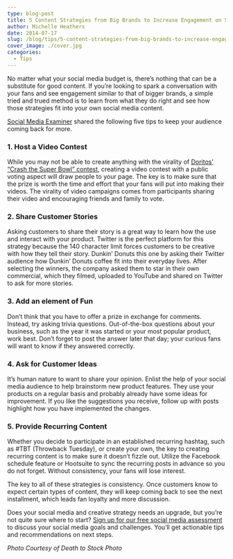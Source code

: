 ```yaml
---
type: blog-post
title: 5 Content Strategies from Big Brands to Increase Engagement on Social Media
author: Michelle Heathers
date: 2014-07-17
slug: /blog/tips/5-content-strategies-from-big-brands-to-increase-engagement-on-social-media
cover_image: ./cover.jpg
categories:
  - Tips
---
```


No matter what your social media budget is, there’s nothing that can be a substitute for good content. If you’re looking to spark a conversation with your fans and see engagement similar to that of bigger brands, a simple tried and trued method is to learn from what they do right and see how those strategies fit into your own social media content.

[Social Media Examiner][1] shared the following five tips to keep your audience coming back for more.

### 1. Host a Video Contest

While you may not be able to create anything with the virality of [Doritos’ “Crash the Super Bowl” contest][2], creating a video contest with a public voting aspect will draw people to your page. The key is to make sure that the prize is worth the time and effort that your fans will put into making their videos. The virality of video campaigns comes from participants sharing their video and encouraging friends and family to vote.

### 2. Share Customer Stories

Asking customers to share their story is a great way to learn how the use and interact with your product. Twitter is the perfect platform for this strategy because the 140 character limit forces customers to be creative with how they tell their story. Dunkin’ Donuts this one by asking their Twitter audience how Dunkin’ Donuts coffee fit into their everyday lives. After selecting the winners, the company asked them to star in their own commercial, which they filmed, uploaded to YouTube and shared on Twitter to ask for more stories.

### 3. Add an element of Fun

Don’t think that you have to offer a prize in exchange for comments. Instead, try asking trivia questions. Out-of-the-box questions about your business, such as the year it was started or your most popular product, work best. Don’t forget to post the answer later that day; your curious fans will want to know if they answered correctly.

### 4. Ask for Customer Ideas

It’s human nature to want to share your opinion. Enlist the help of your social media audience to help brainstorm new product features. They use your products on a regular basis and probably already have some ideas for improvement. If you like the suggestions you receive, follow up with posts highlight how you have implemented the changes.

### 5. Provide Recurring Content

Whether you decide to participate in an established recurring hashtag, such as #TBT (Throwback Tuesday), or create your own, the key to creating recurring content is to make sure it doesn’t fizzle out. Utilize the Facebook schedule feature or Hootsuite to sync the recurring posts in advance so you do not forget. Without consistency, your fans will lose interest.

The key to all of these strategies is consistency. Once customers know to expect certain types of content, they will keep coming back to see the next installment, which leads fan loyalty and more discussion.

Does your social media and creative strategy needs an upgrade, but you’re not quite sure where to start? [Sign up for our free social media assessment][3] to discuss your social media goals and challenges. You’ll get actionable tips and recommendations on next steps.

_Photo Courtesy of Death to Stock Photo_

[1]: http://www.socialmediaexaminer.com/social-media-audiences-engaged/
[2]: http://www.adweek.com/news/technology/frito-lay-likes-data-doritos-crash-super-bowl-147127
[3]: /free-assessment
